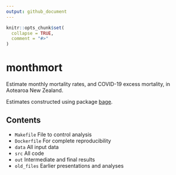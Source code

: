 ```yaml
---
output: github_document
---
```


<!-- README.md is generated from README.Rmd. Please edit that file -->

```r
knitr::opts_chunk$set(
  collapse = TRUE,
  comment = "#>"
)
```

# monthmort

<!-- badges: start -->
<!-- badges: end -->

Estimate monthly mortality rates, and COVID-19 excess mortality, in Aotearoa New Zealand.

Estimates constructed using package [bage](https://github.com/bayesiandemography/bage).

## Contents

- `Makefile` File to control analysis
- `Dockerfile` For complete reproducibility
- `data` All input data
- `src` All code
- `out` Intermediate and final results
- `old_files` Earlier presentations and analyses
